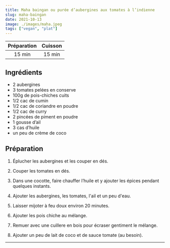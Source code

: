 ```yaml
---
title: Maha baingan ou purée d’aubergines aux tomates à l’indienne
slug: maha-baingan
date: 2021-10-13
image: ./images/maha.jpeg
tags: ["vegan", "plat"]
---
```


| Préparation | Cuisson |
| :-: | :-: |
| 15 min | 15 min |



## Ingrédients
- <ListItem>2 aubergines</ListItem>
- <ListItem>3 tomates pelées en conserve</ListItem>
- <ListItem>100g de pois-chiches cuits</ListItem>
- <ListItem>1/2 cac de cumin</ListItem>
- <ListItem>1/2 cac de coriandre en poudre</ListItem>
- <ListItem>1/2 cac de curry</ListItem>
- <ListItem>2 pincées de piment en poudre</ListItem>
- <ListItem>1 gousse d’ail</ListItem>
- <ListItem>3 cas d’huile</ListItem>
- <ListItem>un peu de crème de coco</ListItem>

## Préparation

1. Éplucher les aubergines et les couper en dés.

2. Couper les tomates en dés.

3. Dans une cocotte, faire chauffer l’huile et y ajouter les épices pendant quelques instants.

4. Ajouter les aubergines, les tomates, l'ail et un peu d'eau.

5. Laisser mijoter à feu doux environ 20 minutes.

6. Ajouter les pois chiche au mélange.

7. Remuer avec une cuillere en bois pour écraser gentiment le mélange.

8. Ajouter un peu de lait de coco et de sauce tomate (au besoin).

---
